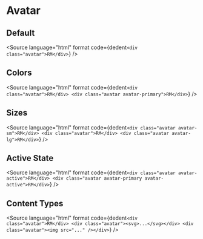 
<Meta title="Components/Avatar" component={Avatar} />


# Avatar

## Default

<div className="pt-3">
  <Avatar />
</div>

<Source language="html" format code={dedent`<div class="avatar">RM</div>`} />

## Colors

<div className="flex items-center gap-3 pt-3">
  <Avatar />
  <Avatar color="primary" />
</div>

<Source
  language="html"
  format
  code={dedent`
    <div class="avatar">RM</div>
    <div class="avatar avatar-primary">RM</div>
  `}
/>

## Sizes

<div className="flex items-start gap-3 pt-3">
  <Avatar size="small" />
  <Avatar />
  <Avatar size="large" />
</div>

<Source
  language="html"
  format
  code={dedent`
    <div class="avatar avatar-sm">RM</div>
    <div class="avatar">RM</div>
    <div class="avatar avatar-lg">RM</div>
  `}
/>

## Active State

<div className="flex items-start gap-3 pt-3">
  <Avatar isActive />
  <Avatar isActive color="primary" />
</div>

<Source
  language="html"
  format
  code={dedent`
    <div class="avatar avatar-active">RM</div>
    <div class="avatar avatar-primary avatar-active">RM</div>
  `}
/>

## Content Types

<div className="flex items-start gap-3 pt-3">
  <Avatar content="text" />
  <Avatar content="icon" />
  <Avatar content="image" />
</div>

<Source
  language="html"
  format
  code={dedent`
    <div class="avatar">RM</div>
    <div class="avatar"><svg>...</svg></div>
    <div class="avatar"><img src="..." /></div>
  `}
/>
